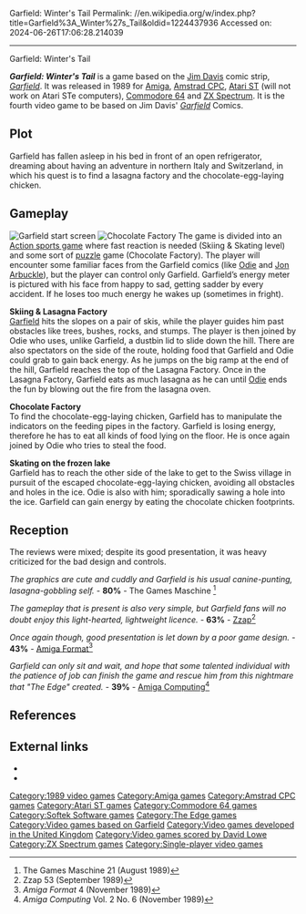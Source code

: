 Garfield: Winter's Tail
Permalink: //en.wikipedia.org/w/index.php?title=Garfield%3A_Winter%27s_Tail&oldid=1224437936
Accessed on: 2024-06-26T17:06:28.214039



------
Garfield: Winter's Tail
{{Infobox video game
|title = Garfield: Winter's Tail
|image = Garfield - A Winter's Tail Coverart.jpg
|developer = [[Edge Games|The Edge]]<br>[[Edge Games|Softek]]
|publisher = The Edge
|released = {{vgrelease|EU|1989}}
|genre = [[Action game|Action]]
|modes = [[Single player]]
|programmer = Steve Cargill (Amiga & Atari)<br>David Kirby (C64)
|artist = Jack Wilkes (Amiga & Atari)<br>Andy Howlet (C64)
|composer = [[David Lowe (video game composer)|David Lowe]]
|platforms = [[Amiga]], [[Atari ST]], [[Commodore 64]], [[ZX Spectrum]], [[Amstrad CPC]]
}}

'''''Garfield: Winter's Tail''''' is a game based on the [[Jim Davis (cartoonist)|Jim Davis]] comic strip, ''[[Garfield]]''. It was released in 1989 for [[Amiga]], [[Amstrad CPC]], [[Atari ST]] (will not work on Atari STe computers), [[Commodore 64]] and [[ZX Spectrum]]. It is the fourth video game to be based on Jim Davis' ''[[Garfield]]'' Comics.

==Plot==
Garfield has fallen asleep in his bed in front of an open refrigerator, dreaming about having an adventure in northern Italy and Switzerland, in which his quest is to find a lasagna factory and the chocolate-egg-laying chicken.

==Gameplay==
[[Image:Garfield WT1.png|thumb|left|Garfield start screen]]
[[Image:Garfield WT3.png|thumb|left|Chocolate Factory]]
The game is divided into an [[Action game|Action sports game]] where fast reaction is needed (Skiing & Skating level) and some sort of [[Computer puzzle game|puzzle]] game (Chocolate Factory). The player will encounter some familiar faces from the Garfield comics (like [[Odie]] and [[Jon Arbuckle]]), but the player can control only Garfield. Garfield’s energy meter is pictured with his face from happy to sad, getting sadder by every accident. If he loses too much energy he wakes up (sometimes in fright).

'''Skiing & Lasagna Factory'''<br> 
[[Garfield]] hits the slopes on a pair of skis, while the player guides him past obstacles like trees, bushes, rocks, and stumps. The player is then joined by Odie who uses, unlike Garfield, a dustbin lid to slide down the hill. There are also spectators on the side of the route, holding food that Garfield and Odie could grab to gain back energy. As he jumps on the big ramp at the end of the hill, Garfield reaches the top of the Lasagna Factory. Once in the Lasagna Factory, Garfield eats as much lasagna as he can until [[Odie]] ends the fun by blowing out the fire from the lasagna oven.

'''Chocolate Factory'''<br> 
To find the chocolate-egg-laying chicken, Garfield has to manipulate the indicators on the feeding pipes in the factory. Garfield is losing energy, therefore he has to eat all kinds of food lying on the floor. He is once again joined by Odie who tries to steal the food.

'''Skating on the frozen lake'''<br>
Garfield has to reach the other side of the lake to get to the Swiss village in pursuit of the escaped chocolate-egg-laying chicken, avoiding all obstacles and holes in the ice. Odie is also with him; sporadically sawing a hole into the ice. Garfield can gain energy by eating the chocolate chicken footprints.

==Reception==
The reviews were mixed; despite its good presentation, it was heavy criticized for the bad design and controls.

''The graphics are cute and cuddly and Garfield is his usual canine-punting, lasagna-gobbling self.'' - '''80%''' - The Games Maschine <ref>The Games Maschine 21 (August 1989)</ref>

''The gameplay that is present is also very simple, but Garfield fans will no doubt enjoy this light-hearted, lightweight licence.'' - '''63%''' - [[Zzap!64|Zzap]]<ref>Zzap 53 (September 1989)</ref>

''Once again though, good presentation is let down by a poor game design.'' - '''43%''' - [[Amiga Format]]<ref>''Amiga Format'' 4 (November 1989)</ref>

''Garfield can only sit and wait, and hope that some talented individual with the patience of job can finish the game and rescue him from this nightmare that "The Edge" created.'' - '''39%''' - [[Amiga Computing]]<ref>''Amiga Computing'' Vol. 2 No. 6 (November 1989)</ref>

==References==
{{reflist}}

==External links==
*{{moby game|id=garfield-winters-tail}}
*{{Lemon Amiga game|id=437}}

{{Garfield}}

[[Category:1989 video games]]
[[Category:Amiga games]]
[[Category:Amstrad CPC games]]
[[Category:Atari ST games]]
[[Category:Commodore 64 games]]
[[Category:Softek Software games]]
[[Category:The Edge games]]
[[Category:Video games based on Garfield]]
[[Category:Video games developed in the United Kingdom]]
[[Category:Video games scored by David Lowe]]
[[Category:ZX Spectrum games]]
[[Category:Single-player video games]]
